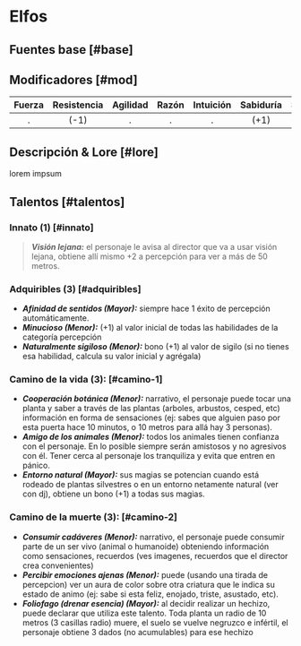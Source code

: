 
# Elfos

## Fuentes base [#base]

<VMS v="65" m="110" a="75" />

## Modificadores [#mod]

| Fuerza | Resistencia | Agilidad | Razón | Intuición | Sabiduría | Social | Percepción | Voluntad |
| :----: | :---------: | :------: | :---: | :-------: | :-------: | :----: | :--------: | :------: |
|   .    |    (-1)     |    .     |   .   |     .     |   (+1)    |   .    |    (+1)    |    .     |

<Bleed>
  <Screenshot src={placeholderImage} alt="placeholder" full />
</Bleed>

## Descripción & Lore [#lore]

lorem impsum

## Talentos [#talentos]

### Innato (1) [#innato]

> _**Visión lejana:**_ el personaje le avisa al director que va a usar visión lejana, obtiene allí mismo +2 a percepción para ver a más de 50 metros.

### Adquiribles (3) [#adquiribles]

- _**Afinidad de sentidos (Mayor):**_ siempre hace 1 éxito de percepción automáticamente.
- _**Minucioso (Menor):**_ (+1) al valor inicial de todas las habilidades de la categoría percepción
- _**Naturalmente sigiloso (Menor):**_ bono (+1) al valor de sigilo (si no tienes esa habilidad, calcula su valor inicial y agrégala)

### Camino de la vida (3): [#camino-1]

- _**Cooperación botánica (Menor):**_ narrativo, el personaje puede tocar una planta y saber a través de las plantas (arboles, arbustos, cesped, etc) información en forma de sensaciones (ej: sabes que alguien paso por esta puerta hace 10 minutos, o 10 metros para allá hay 3 personas).
- _**Amigo de los animales (Menor):**_ todos los animales tienen confianza con el personaje. En lo posible siempre serán amistosos y no agresivos con él. Tener cerca al personaje los tranquiliza y evita que entren en pánico.
- _**Entorno natural (Mayor):**_ sus magias se potencian cuando está rodeado de plantas silvestres o en un entorno netamente natural (ver con dj), obtiene un bono (+1) a todas sus magias.

### Camino de la muerte (3): [#camino-2]

- _**Consumir cadáveres (Menor):**_ narrativo, el personaje puede consumir parte de un ser vivo (animal o humanoide) obteniendo información como sensaciones, recuerdos (ves imagenes, recuerdos que el director crea convenientes)
- _**Percibir emociones ajenas (Menor):**_ puede (usando una tirada de percepcion) ver un aura de color sobre otra criatura que le indica su estado de animo (ej: sabe si esta feliz, enojado, triste, asustado, etc).
- _**Foliofago (drenar esencia) (Mayor):**_ al decidir realizar un hechizo, puede declarar que utiliza este talento. Toda planta un radio de 10 metros (3 casillas radio) muere, el suelo se vuelve negruzco e infértil, el personaje obtiene 3 dados (no acumulables) para ese hechizo
